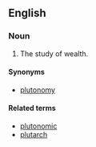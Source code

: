 ==English==
===Noun===
{{en-noun|plutonomics}}
# The study of wealth.

====Synonyms====
*[[plutonomy]]

====Related terms====
*[[plutonomic]]
*[[plutarch]]